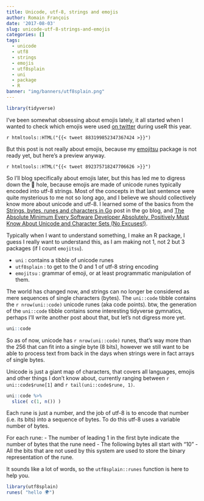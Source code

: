 ```yaml
---
title: Unicode, utf-8, strings and emojis
author: Romain François
date: '2017-08-03'
slug: unicode-utf-8-strings-and-emojis
categories: []
tags:
  - unicode
  - utf8
  - strings
  - emojis
  - utf8splain
  - uni
  - package
  - R
banner: "img/banners/utf8splain.png"
---
```


```r
library(tidyverse)
```

I've been somewhat obsessing about emojis lately, it all started when I wanted to
check which emojis were used [on twitter](http://romain.rbind.io/blog/2017/07/11/emojis-at-user2017/)
during useR this year.

`r htmltools::HTML("{{< tweet 883199852347367424 >}}")`

But this post is not really about emojis, because my [emojitsu](https://github.com/ThinkRstat/emojitsu)
package is not ready yet, but here's a preview anyway.

`r htmltools::HTML("{{< tweet 892375718247706626 >}}")`

So I'll blog specifically about emojis later, but this has led me to digress down
the 🐇 hole, because emojis are made of unicode runes typically encoded into utf-8 strings. Most of the
concepts in that last sentence were quite mysterious to me not so long ago, and I believe we should
collectively know more about unicode and utf-8. I learned some of the basics from
the [Strings, bytes, runes and characters in Go](https://blog.golang.org/strings) post in the go
blog, and [The Absolute Minimum Every Software Developer Absolutely, Positively Must Know About Unicode and Character Sets (No Excuses!)](https://www.joelonsoftware.com/2003/10/08/the-absolute-minimum-every-software-developer-absolutely-positively-must-know-about-unicode-and-character-sets-no-excuses/).

Typically when I want to understand something, I make an R package, I guess I really want
to understand this, as I am making not 1, not 2 but 3 packages (if I count `emojitsu`).

 - `uni` : contains a tibble of unicode runes
 - `utf8splain` : to get to the 0 and 1 of utf-8 string encoding
 - `emojitsu` : grammar of emoji, or at least programmatic manipulation of them.

The world has changed now, and strings can no longer be considered as mere sequences of single
characters (bytes). The `uni::code` tibble contains the `r nrow(uni::code)` unicode runes
(aka code points). btw, the generation of the `uni::code` tibble contains some interesting
tidyverse gymnatics, perhaps I'll write another post about that, but let's not digress more yet.

```r
uni::code
```

So as of now, unicode has `r nrow(uni::code)` runes, that's way more
than the 256 that can fit into a single byte (8 bits), however we still want to be able to
process text from back in the days when strings were in fact arrays of single bytes.

Unicode is just a giant map of characters, that covers all languages, emojis and other things I don't know
about, currently ranging between `r uni::code$rune[1]` and `r tail(uni::code$rune, 1)`.

```r
uni::code %>%
  slice( c(1, n()) )
```

Each rune is just a number, and the job of utf-8 is to encode that number (i.e. its bits) into
a sequence of bytes. To do this utf-8 uses a variable number of bytes.

For each rune:
 - The number of leading 1 in the first byte indicate the number of bytes that the rune need
 - The following bytes all start with "10"
 - All the bits that are not used by this system are used to store the binary representation
  of the rune.

It sounds like a lot of words, so the `utf8splain::runes` function is here to help you.

```r
library(utf8splain)
runes( "hello 🌍")
```
